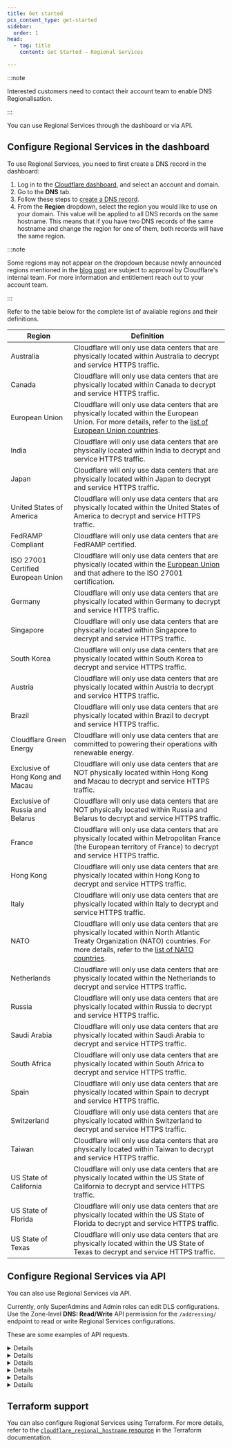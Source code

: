 ```yaml
---
title: Get started
pcx_content_type: get-started
sidebar:
  order: 1
head:
  - tag: title
    content: Get Started — Regional Services

---
```



:::note


Interested customers need to contact their account team to enable DNS Regionalisation.


:::

You can use Regional Services through the dashboard or via API.

## Configure Regional Services in the dashboard

To use Regional Services, you need to first create a DNS record in the dashboard:

1. Log in to the [Cloudflare dashboard](https://dash.cloudflare.com/), and select an account and domain.
2. Go to the **DNS** tab.
3. Follow these steps to [create a DNS record](/dns/manage-dns-records/how-to/create-dns-records/).
4. From the **Region** dropdown, select the region you would like to use on your domain. This value will be applied to all DNS records on the same hostname. This means that if you have two DNS records of the same hostname and change the region for one of them, both records will have the same region.

:::note


Some regions may not appear on the dropdown because newly announced regions mentioned in the [blog post](https://blog.cloudflare.com/expanding-regional-services-configuration-flexibility-for-customers) are subject to approval by Cloudflare's internal team. For more information and entitlement reach out to your account team.


:::

Refer to the table below for the complete list of available regions and their definitions.

| Region                             | Definition                                                                                                                                                                                                                                         |
| ---------------------------------- | -------------------------------------------------------------------------------------------------------------------------------------------------------------------------------------------------------------------------------------------------- |
| Australia                          | Cloudflare will only use data centers that are physically located within Australia to decrypt and service HTTPS traffic.                                                                                                                           |
| Canada                             | Cloudflare will only use data centers that are physically located within Canada to decrypt and service HTTPS traffic.                                                                                                                              |
| European Union                     | Cloudflare will only use data centers that are physically located within the European Union. For more details, refer to the [list of European Union countries](https://european-union.europa.eu/principles-countries-history/country-profiles_en). |
| India                              | Cloudflare will only use data centers that are physically located within India to decrypt and service HTTPS traffic.                                                                                                                               |
| Japan                              | Cloudflare will only use data centers that are physically located within Japan to decrypt and service HTTPS traffic.                                                                                                                               |
| United States of America           | Cloudflare will only use data centers that are physically located within the United States of America to decrypt and service HTTPS traffic.                                                                                                        |
| FedRAMP Compliant                  | Cloudflare will only use data centers that are FedRAMP certified.                                                                                                                                                                                  |
| ISO 27001 Certified European Union | Cloudflare will only use data centers that are physically located within the [European Union](https://european-union.europa.eu/principles-countries-history/country-profiles_en) and that adhere to the ISO 27001 certification.                   |
| Germany                            | Cloudflare will only use data centers that are physically located within Germany to decrypt and service HTTPS traffic.                                                                                                                             |
| Singapore                          | Cloudflare will only use data centers that are physically located within Singapore to decrypt and service HTTPS traffic.                                                                                                                           |
| South Korea                        | Cloudflare will only use data centers that are physically located within South Korea to decrypt and service HTTPS traffic.                                                                                                                         |
| Austria                            | Cloudflare will only use data centers that are physically located within Austria to decrypt and service HTTPS traffic.                                                                                                                             |
| Brazil                             | Cloudflare will only use data centers that are physically located within Brazil to decrypt and service HTTPS traffic.                                                                                                                              |
| Cloudflare Green Energy            | Cloudflare will only use data centers that are committed to powering their operations with renewable energy.                                                                                                                                       |
| Exclusive of Hong Kong and Macau   | Cloudflare will only use data centers that are NOT physically located within Hong Kong and Macau to decrypt and service HTTPS traffic.                                                                                                             |
| Exclusive of Russia and Belarus    | Cloudflare will only use data centers that are NOT physically located within Russia and Belarus to decrypt and service HTTPS traffic.                                                                                                              |
| France                             | Cloudflare will only use data centers that are physically located within Metropolitan France (the European territory of France) to decrypt and service HTTPS traffic.                                                                              |
| Hong Kong                          | Cloudflare will only use data centers that are physically located within Hong Kong to decrypt and service HTTPS traffic.                                                                                                                           |
| Italy                              | Cloudflare will only use data centers that are physically located within Italy to decrypt and service HTTPS traffic.                                                                                                                               |
| NATO                               | Cloudflare will only use data centers that are physically located within North Atlantic Treaty Organization (NATO) countries. For more details, refer to the [list of NATO countries](https://www.nato.int/nato-welcome/).                         |
| Netherlands                        | Cloudflare will only use data centers that are physically located within the Netherlands to decrypt and service HTTPS traffic.                                                                                                                     |
| Russia                             | Cloudflare will only use data centers that are physically located within Russia to decrypt and service HTTPS traffic.                                                                                                                              |
| Saudi Arabia                       | Cloudflare will only use data centers that are physically located within Saudi Arabia to decrypt and service HTTPS traffic.                                                                                                                        |
| South Africa                       | Cloudflare will only use data centers that are physically located within South Africa to decrypt and service HTTPS traffic.                                                                                                                        |
| Spain                              | Cloudflare will only use data centers that are physically located within Spain to decrypt and service HTTPS traffic.                                                                                                                               |
| Switzerland                        | Cloudflare will only use data centers that are physically located within Switzerland to decrypt and service HTTPS traffic.                                                                                                                         |
| Taiwan                             | Cloudflare will only use data centers that are physically located within Taiwan to decrypt and service HTTPS traffic.                                                                                                                              |
| US State of California             | Cloudflare will only use data centers that are physically located within the US State of California to decrypt and service HTTPS traffic.                                                                                                          |
| US State of Florida                | Cloudflare will only use data centers that are physically located within the US State of Florida to decrypt and service HTTPS traffic.                                                                                                             |
| US State of Texas                  | Cloudflare will only use data centers that are physically located within the US State of Texas to decrypt and service HTTPS traffic.                                                                                                               |

## Configure Regional Services via API

You can also use Regional Services via API. 

Currently, only SuperAdmins and Admin roles can edit DLS configurations. Use the Zone-level **DNS: Read/Write** API permission for the `/addressing/` endpoint to read or write Regional Services configurations.

These are some examples of API requests.

<Details header="List all the available regions">

```bash title="Request"
curl "https://api.cloudflare.com/client/v4/accounts/{account_id}/addressing/regional_hostnames/regions" \
--header "Authorization: Bearer <API_TOKEN>" | jq .
```

```json title="Response"
{
  "success": true,
  "errors": [],
  "result": [
    {
      "key": "ca",
      "label": "Canada"
    },
    {
      "key": "eu",
      "label": "Europe"
    }
  ],
  "messages": []
}
```


</Details>


<Details header="Create a new regional hostname entry">

```bash title="Request"
curl "https://api.cloudflare.com/client/v4/zones/{zone_id}/addressing/regional_hostnames" \
--header "Authorization: Bearer <API_TOKEN>" \
--header "Content-Type: application/json" \
--data '{"hostname": "ca.regional.ipam.rocks", "region_key": "ca"}' | jq .
```

```json title="Response"
{
  "success": true,
  "errors": [],
  "result": {
    "hostname": "ca.regional.ipam.rocks",
    "region_key": "ca",
    "created_on": "2023-01-13T23:59:45.276558Z"
  },
  "messages": []
}
```


</Details>


<Details header="List all regional hostnames for a zone or get a specific one">

```bash title="Request"
curl "https://api.cloudflare.com/client/v4/zones/{zone_id}/addressing/regional_hostnames" \
--header "Authorization: Bearer <API_TOKEN>" | jq .
```

```json title="Response"
{
  "success": true,
  "errors": [],
  "result": [
    {
      "hostname": "ca.regional.ipam.rocks",
      "region_key": "ca",
      "created_on": "2023-01-14T00:47:57.060267Z"
    }
  ],
  "messages": []
}
```


</Details>


<Details header="List all regional hostnames for a specific zone">

```bash title="Request"
curl "https://api.cloudflare.com/client/v4/zones/{zone_id}/addressing/regional_hostnames/ca.regional.ipam.rocks" \
--header "Authorization: Bearer <API_TOKEN>" | jq .
```

```json title="Response"
{
  "success": true,
  "errors": [],
  "result": {
    "hostname": "ca.regional.ipam.rocks",
    "region_key": "ca",
    "created_on": "2023-01-13T23:59:45.276558Z"
  },
  "messages": []
}
```


</Details>


<Details header="Patch the region for a specific hostname">

```bash title="Request"
curl --request PATCH \
"https://api.cloudflare.com/client/v4/zones/{zone_id}/addressing/regional_hostnames/ca.regional.ipam.rocks" \
--header "Authorization: Bearer <API_TOKEN>" \
--header "Content-Type: application/json" \
--data '{"region_key": "eu"}' | jq .
```

```json title="Response"
{
  "success": true,
  "errors": [],
  "result": {
    "hostname": "ca.regional.ipam.rocks",
    "region_key": "eu",
    "created_on": "2023-01-13T23:59:45.276558Z"
  },
  "messages": []
}
```


</Details>


<Details header="Delete the region configuration">

```bash title="Request"
curl --request DELETE \
"https://api.cloudflare.com/client/v4/zones/{zone_id}/addressing/regional_hostnames/ca.regional.ipam.rocks" \
--header "Authorization: Bearer <API_TOKEN>" | jq .
```

```json title="Response"
{
  "success": true,
  "errors": [],
  "result": null,
  "messages": []
}
```


</Details>

## Terraform support

You can also configure Regional Services using Terraform. For more details, refer to the [`cloudflare_regional_hostname` resource](https://registry.terraform.io/providers/cloudflare/cloudflare/latest/docs/resources/regional_hostname) in the Terraform documentation.
